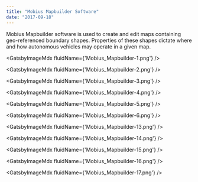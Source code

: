 ```yaml
---
title: "Mobius Mapbuilder Software"
date: "2017-09-18"
---
```



Mobius Mapbuilder software is used to create and edit maps containing geo-referenced boundary shapes. Properties of these shapes dictate where and how autonomous vehicles may operate in a given map.

<GatsbyImageMdx fluidName={'Mobius_Mapbuilder-1.png'} />

<GatsbyImageMdx fluidName={'Mobius_Mapbuilder-2.png'} />

<GatsbyImageMdx fluidName={'Mobius_Mapbuilder-3.png'} />

<GatsbyImageMdx fluidName={'Mobius_Mapbuilder-4.png'} />

<GatsbyImageMdx fluidName={'Mobius_Mapbuilder-5.png'} />

<GatsbyImageMdx fluidName={'Mobius_Mapbuilder-6.png'} />

<GatsbyImageMdx fluidName={'Mobius_Mapbuilder-13.png'} />

<GatsbyImageMdx fluidName={'Mobius_Mapbuilder-14.png'} />

<GatsbyImageMdx fluidName={'Mobius_Mapbuilder-15.png'} />

<GatsbyImageMdx fluidName={'Mobius_Mapbuilder-16.png'} />

<GatsbyImageMdx fluidName={'Mobius_Mapbuilder-17.png'} />
